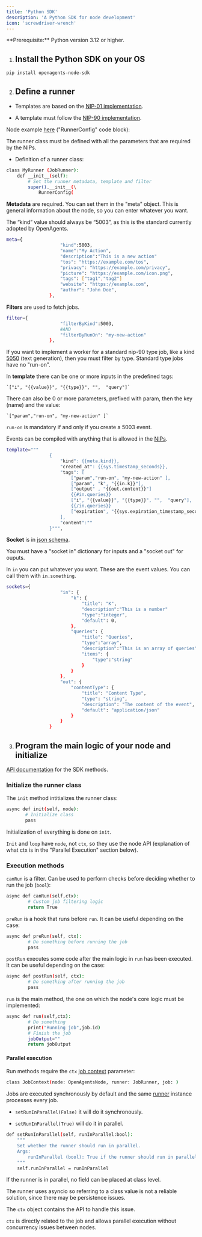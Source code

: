 ```yaml
---
title: 'Python SDK'
description: 'A Python SDK for node development'
icon: 'screwdriver-wrench'
---
```


<Info>
  **Prerequisite:** Python version 3.12 or higher.
</Info>

1. ## Install the Python SDK on your OS


```bash
pip install openagents-node-sdk
```

2. ## Define a runner

- Templates are based on the [NIP-01 implementation](https://github.com/nostr-protocol/nips/blob/master/01.md).

- A template must follow the [NIP-90 implementation](https://github.com/nostr-protocol/nips/blob/master/90.md).

Node example [here](https://github.com/OpenAgentsInc/openagents-node-python-sdk) ("RunnerConfig" code block): 
        
The runner class must be defined with all the parameters that are required by the NIPs.

- Definition of a runner class:

```bash
class MyRunner (JobRunner):
    def __init__(self):
        # Set the runner metadata, template and filter
        super().__init__(\
            RunnerConfig(
```

**Metadata** are required. You can set them in the "meta" object. This is general information about the node, so you can enter whatever you want.

The “kind” value should always be “5003”, as this is the standard currently adopted by OpenAgents.

```bash
meta={
                    "kind":5003,
                    "name":"My Action",
                    "description":"This is a new action"
                    "tos": "https://example.com/tos",
                    "privacy": "https://example.com/privacy",
                    "picture": "https://example.com/icon.png",
                    "tags": ["tag1","tag2"]
                    "website": "https://example.com",
                    "author": "John Doe",
                },
```

**Filters** are used to fetch jobs.


```bash
filter={
                    "filterByKind":5003,
                    #AND
                    "filterByRunOn": "my-new-action"
                },
```
If you want to implement a worker for a standard nip-90 type job, like a kind [5050](https://github.com/nostr-protocol/data-vending-machines/blob/master/kinds/5050.md) (text generation), then you must filter by type. Standard type jobs have no "run-on".

In **template** there can be one or more inputs in the predefined tags:

    `["i", "{{value}}", "{{type}}", "",  "query"]`

There can also be 0 or more parameters, prefixed with param, then the key (name) and the value:

    `["param","run-on", "my-new-action" ]`

`run-on` is mandatory if and only if you create a 5003 event.

Events can be compiled with anything that is allowed in the [NIPs](https://github.com/nostr-protocol/nips).

```bash
template="""
                {
                    "kind": {{meta.kind}},
                    "created_at": {{sys.timestamp_seconds}},
                    "tags": [
                        ["param","run-on", "my-new-action" ],                             
                        ["param", "k", "{{in.k}}"],
                        ["output" , "{{out.content}}"]
                        {{#in.queries}}
                        ["i", "{{value}}", "{{type}}", "",  "query"],
                        {{/in.queries}}                       
                        ["expiration", "{{sys.expiration_timestamp_seconds}}"],
                    ],
                    "content":""
                }""",
```

**Socket** is in [json schema](https://json-schema.org/). 

You must have a "socket in" dictionary for inputs and a "socket out" for ouputs. 

In `in` you can put whatever you want. These are the event values. You can call them with `in.something`.

```bash
sockets={
                    "in": {
                        "k": {
                            "title": "K",
                            "description":"This is a number"
                            "type":"integer",
                            "default": 0,
                        },
                        "queries": {
                            "title": "Queries",
                            "type":"array",
                            "description":"This is an array of queries",
                            "items": {
                                "type":"string"
                            }
                        }
                    },
                    "out": {
                        "contentType": {
                            "title": "Content Type",
                            "type": "string",
                            "description": "The content of the event",
                            "default": "application/json"
                        }
                    }
                }
```

3. ## Program the main logic of your node and initialize

[API documentation](https://openagentsinc.github.io/openagents-node-python-sdk/JobRunner.html#openagents.JobRunner.JobRunner.init) for the SDK methods.

### Initialize the runner class

The `init` method intitializes the runner class:

```bash
async def init(self, node):
       # Initialize class
       pass
```

Initialization of everything is done on `init`.

`Init` and `loop` have `node`, not `ctx`, so they use the node API (explanation of what ctx is in the "Parallel Execution" section below).

### Execution methods 

`canRun` is a filter. Can be used to perform checks before deciding whether to run the job (`bool`):

```bash
async def canRun(self,ctx):
        # Custom job filtering logic
        return True
```

`preRun` is a hook that runs before `run`. It can be useful depending on the case:

```bash
async def preRun(self, ctx):
        # Do something before running the job
        pass
```

`postRun` executes some code after the main logic in `run` has been executed. It can be useful depending on the case:

```bash
async def postRun(self, ctx):
        # Do something after running the job
        pass
```

`run` is the main method, the one on which the node's core logic must be implemented:

```bash
async def run(self,ctx):
        # Do something
        print("Running job",job.id)
        # Finish the job
        jobOutput=""
        return jobOutput
```

#### Parallel execution

Run methods require the `ctx` [job context](https://openagentsinc.github.io/openagents-node-python-sdk/JobContext.html) parameter:

```bash
class JobContext(node: OpenAgentsNode, runner: JobRunner, job: )

```

Jobs are executed synchronously by default and the same [runner](https://openagentsinc.github.io/openagents-node-python-sdk/JobRunner.html#openagents.JobRunner.JobRunner.setRunInParallel) instance processes every job.

- `setRunInParallel(False)` it will do it synchronously.

- `setRunInParallel(True)` will do it in parallel.

```bash
def setRunInParallel(self, runInParallel:bool):
    """
    Set whether the runner should run in parallel.
    Args:
        runInParallel (bool): True if the runner should run in parallel, False otherwise. Defaults to False.
    """
    self.runInParallel = runInParallel
```

If the runner is in parallel, no field can be placed at class level.

The runner uses asyncio so referring to a class value is not a reliable solution, since there may be persistence issues.

The `ctx` object contains the API to handle this issue.

`ctx` is directly related to the job and allows parallel execution without concurrency issues between nodes.